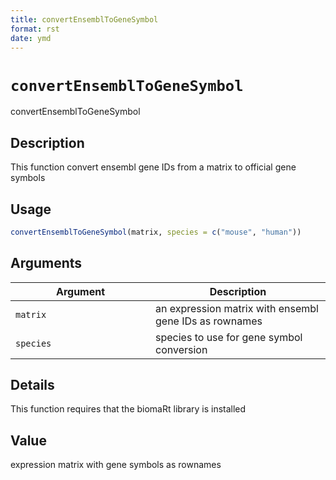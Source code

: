```yaml
--- 
title: convertEnsemblToGeneSymbol 
format: rst 
date: ymd 
--- 
```

# `convertEnsemblToGeneSymbol`

convertEnsemblToGeneSymbol


## Description

This function convert ensembl gene IDs from a matrix to official gene symbols


## Usage

```r
convertEnsemblToGeneSymbol(matrix, species = c("mouse", "human"))
```


## Arguments

Argument      |Description
------------- |----------------
`matrix`     |     an expression matrix with ensembl gene IDs as rownames
`species`     |     species to use for gene symbol conversion


## Details

This function requires that the biomaRt library is installed


## Value

expression matrix with gene symbols as rownames



